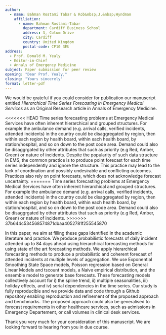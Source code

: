 ```yaml
---
author:
  - name: Bahman Rostami Tabar & Rob&nbsp;J.&nbsp;Hyndman
    affiliation:
      - name: Bahman Rostami-Tabar
        department: Cardiff Business School
        address: 3, Colum Drive
        city: Cardiff
        country: United Kingdom
        postal-code: CF10 3EU
address:
  - Prof. Donald M. Yealy
  - Editor-in-Chief
  - Annals of Emergency Medicine
subject: Paper submission for peer review
opening: "Dear Prof. Yealy,"
closing: "Yours sincerely"
format: letter-pdf
---
```


We would be grateful if you could consider for publication our manuscript entitled _Hierarchical Time Series Forecasting in Emergency Medical Services_ as an Original Research article in Annals of Emergency Medicine.

<<<<<<< HEAD
Time series forecasting problems at Emergency Medical Services have often inherent hierarchical and grouped structures. For example the ambulance demand (e.g. arrival calls, verified incidents, attended incidents) in the country could be disaggregated by region, then within each region by health board, within each health board, by station/hospital, and so on down to the post code area. Demand could also be disaggrgated by other attributes that such as priority (e.g Red, Amber, Green) or nature of incidents. Despite the popularity of such data structure in EMS, the common practice is to produce point forecast for each time series independently and ignore the structure. This practice may lead to the lack of coordination and possibly undesirable and conflicting outcomes. Practices also rely on point forecasts, which does not  acknowledge forecast uncertainty. 
=======
Time series forecasting problems at Emergency Medical Services have often inherent hierarchical and grouped structures. For example the ambulance demand (e.g. arrival calls, verified incidents, attended incidents) in the country could be disaggregated by region, then within each region by health board, within each health board, by station/hospital, and so on down to the post code area. Demand could also be disaggrgated by other attributes that such as priority (e.g Red, Amber, Green) or nature of incidents.
>>>>>>> 37b644c534568574871dbaa4052781f255545870

In this paper, we aim at filling these gaps identified in the academic literature and practice. We produce probabilistic forecasts of daily incident attended up to 84 days ahead using hierarchical forecasting methods for using state of the art forecasting methods. We apply hierarchical forecasting methods to produce a probabilistic and coherent forecast of attended incidents at multiple levels of aggregation. We use Exponential Smoothing State Space models, Poisson regression based on General Linear Models and tscount models, a Naive empirical distribution, and the ensemble model to generate base forecasts. These forecasting models collectively account for i) the spline trend, ii) multiple seasonalities, iii) holiday effects, and  iv) serial dependencies in the time series. Our study is fully reproducible and we provide data and code through a Github repository enabling reproduction and refinement of the proposed approach and benchmarks. The proposed approach could also be generalised to forecast requirements in other healthcare services, such as admissions in Emergency Departement, or call volumes in clinical desk services. 

Thank you very much for your consideration of this manuscript. We are looking forward to hearing from you in due course.
